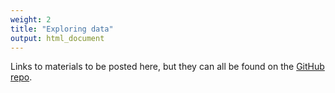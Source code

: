 ```yaml
---
weight: 2
title: "Exploring data"
output: html_document
---
```


Links to materials to be posted here, but they can all be found on the 
[GitHub repo](https://github.com/rstudio-education/datascience-box).
